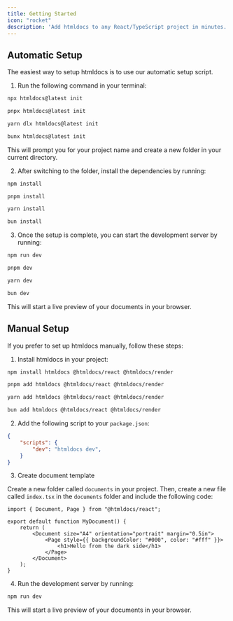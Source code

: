 ```yaml
---
title: Getting Started
icon: "rocket"
description: 'Add htmldocs to any React/TypeScript project in minutes.'
---
```


## Automatic Setup
The easiest way to setup htmldocs is to use our automatic setup script.
1. Run the following command in your terminal:
<CodeGroup>

```bash npm
npx htmldocs@latest init
```

```bash pnpm
pnpx htmldocs@latest init
```

```bash yarn
yarn dlx htmldocs@latest init
```

```bash bun
bunx htmldocs@latest init
```

</CodeGroup>

This will prompt you for your project name and create a new folder in your current directory.

2. After switching to the folder, install the dependencies by running:
<CodeGroup>

```bash npm
npm install
```

```bash pnpm
pnpm install
```

```bash yarn
yarn install
```

```bash bun
bun install
```
</CodeGroup>

3. Once the setup is complete, you can start the development server by running:
<CodeGroup>

```bash npm
npm run dev
```

```bash pnpm
pnpm dev
```

```bash yarn
yarn dev
```

```bash bun
bun dev
```

</CodeGroup>

This will start a live preview of your documents in your browser.

## Manual Setup
If you prefer to set up htmldocs manually, follow these steps:

1. Install htmldocs in your project:
<CodeGroup>

```bash npm
npm install htmldocs @htmldocs/react @htmldocs/render
```

```bash pnpm
pnpm add htmldocs @htmldocs/react @htmldocs/render
```

```bash yarn
yarn add htmldocs @htmldocs/react @htmldocs/render
```

```bash bun
bun add htmldocs @htmldocs/react @htmldocs/render
```

</CodeGroup>

2. Add the following script to your `package.json`:

```json
{
    "scripts": {
        "dev": "htmldocs dev",
    }
}
```

3. Create document template

Create a new folder called `documents` in your project. Then, create a new file called `index.tsx` in the `documents` folder and include the following code:

```tsx
import { Document, Page } from "@htmldocs/react";

export default function MyDocument() {
    return (
        <Document size="A4" orientation="portrait" margin="0.5in">
            <Page style={{ backgroundColor: "#000", color: "#fff" }}>
                <h1>Hello from the dark side</h1>
            </Page>
        </Document>
    );
}
```

4. Run the development server by running:

```bash
npm run dev
```

This will start a live preview of your documents in your browser.
